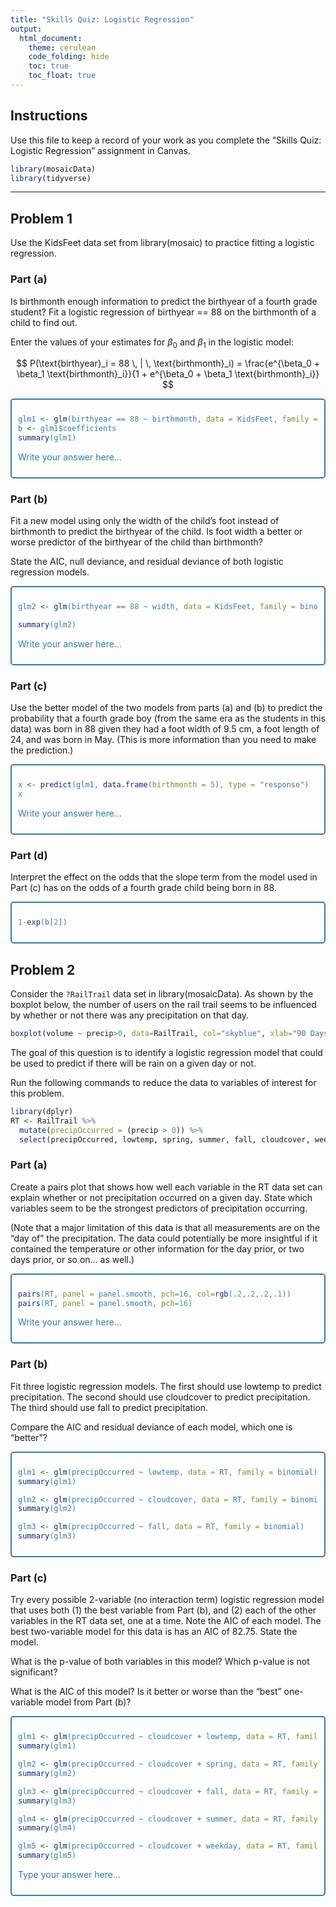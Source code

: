 ```yaml
---
title: "Skills Quiz: Logistic Regression"
output: 
  html_document:
    theme: cerulean
    code_folding: hide
    toc: true
    toc_float: true
---
```



## Instructions

Use this file to keep a record of your work as you complete the "Skills Quiz: Logistic Regression" assignment in Canvas.


```r
library(mosaicData)
library(tidyverse)
```


----

<!-- Note: The {} after each Problem and Part header allows you to keep track of what work you have completed. Write something like {Done} once you complete each problem and your html file will then show you a nice summary of what you have "done" already. -->


## Problem 1 {}

Use the KidsFeet data set from library(mosaic) to practice fitting a logistic regression.

### Part (a)

Is birthmonth enough information to predict the birthyear of a fourth grade student? Fit a logistic regression of birthyear == 88 on the birthmonth of a child to find out.

Enter the values of your estimates for $\beta_0$ and $\beta_1$ in the logistic model:

$$
  P(\text{birthyear}_i = 88 \, | \, \text{birthmonth}_i) = \frac{e^{\beta_0 + \beta_1 \text{birthmonth}_i}}{1 + e^{\beta_0 + \beta_1 \text{birthmonth}_i}}
$$

<div class="YourAnswer">

```r
glm1 <- glm(birthyear == 88 ~ birthmonth, data = KidsFeet, family = binomial)
b <- glm1$coefficients
summary(glm1)
```

Write your answer here...

</div>


### Part (b)

Fit a new model using only the width of the child's foot instead of birthmonth to predict the birthyear of the child. Is foot width a better or worse predictor of the birthyear of the child than birthmonth?

State the AIC, null deviance, and residual deviance of both logistic regression models.

<div class="YourAnswer">

```r
glm2 <- glm(birthyear == 88 ~ width, data = KidsFeet, family = binomial)

summary(glm2)
```

Write your answer here...

</div>


### Part (c)

Use the better model of the two models from parts (a) and (b) to predict the probability that a fourth grade boy (from the same era as the students in this data) was born in 88 given they had a foot width of 9.5 cm, a foot length of 24, and was born in May. (This is more information than you need to make the prediction.)

<div class="YourAnswer">

```r
x <- predict(glm1, data.frame(birthmonth = 5), type = "response")
x
```

Write your answer here...

</div>

### Part (d)

Interpret the effect on the odds that the slope term from the model used in Part (c) has on the odds of a fourth grade child being born in 88.

<div class="YourAnswer">

```r

1-exp(b[2])

```

</div>



## Problem 2 {}

Consider the `?RailTrail` data set in library(mosaicData). As shown by the boxplot below, the number of users on the rail trail seems to be influenced by whether or not there was any precipitation on that day.

```r
boxplot(volume ~ precip>0, data=RailTrail, col="skyblue", xlab="90 Days of Records from April to November", ylab="Total Number of Users on the Trail that Day", main="Rain Seems to Reduce the Number of Users", names = c("Days with No Rain", "Rainy Days"))
```

The goal of this question is to identify a logistic regression model that could be used to predict if there will be rain on a given day or not.

Run the following commands to reduce the data to variables of interest for this problem.

```r
library(dplyr)
RT <- RailTrail %>% 
  mutate(precipOccurred = (precip > 0)) %>%
  select(precipOccurred, lowtemp, spring, summer, fall, cloudcover, weekday)
```


### Part (a)

Create a pairs plot that shows how well each variable in the RT data set can explain whether or not precipitation occurred on a given day. State which variables seem to be the strongest predictors of precipitation occurring.

(Note that a major limitation of this data is that all measurements are on the "day of" the precipitation. The data could potentially be more insightful if it contained the temperature or other information for the day prior, or two days prior, or so on... as well.)


<div class="YourAnswer">

```r
pairs(RT, panel = panel.smooth, pch=16, col=rgb(.2,.2,.2,.1))
pairs(RT, panel = panel.smooth, pch=16)
```

Write your answer here...

</div>

### Part (b)

Fit three logistic regression models. The first should use lowtemp to predict precipitation. The second should use cloudcover to predict precipitation. The third should use fall to predict precipitation. 

Compare the AIC and residual deviance of each model, which one is "better"?

<div class="YourAnswer">

```r
glm1 <- glm(precipOccurred ~ lowtemp, data = RT, family = binomial)
summary(glm1)

glm2 <- glm(precipOccurred ~ cloudcover, data = RT, family = binomial)
summary(glm2)

glm3 <- glm(precipOccurred ~ fall, data = RT, family = binomial)
summary(glm3)
```

</div>


### Part (c)

Try every possible 2-variable (no interaction term) logistic regression model that uses both (1) the best variable from Part (b), and (2) each of the other variables in the RT data set, one at a time. Note the AIC of each model. The best two-variable model for this data is has an AIC of 82.75. State the model.

What is the p-value of both variables in this model? Which p-value is not significant?

What is the AIC of this model? Is it better or worse than the "best" one-variable model from Part (b)?

<div class="YourAnswer">

```r
glm1 <- glm(precipOccurred ~ cloudcover + lowtemp, data = RT, family = binomial)
summary(glm1)

glm2 <- glm(precipOccurred ~ cloudcover + spring, data = RT, family = binomial)
summary(glm2)

glm3 <- glm(precipOccurred ~ cloudcover + fall, data = RT, family = binomial)
summary(glm3)

glm4 <- glm(precipOccurred ~ cloudcover + summer, data = RT, family = binomial)
summary(glm4)

glm5 <- glm(precipOccurred ~ cloudcover + weekday, data = RT, family = binomial)
summary(glm5)
```

Type your answer here...

</div>







<style>

.YourAnswer {
  color: #317eac;
  padding: 10px;
  border-style: solid;
  border-width: 2px;
  border-color: skyblue4;
  border-radius: 5px;
}

</style>

 
 